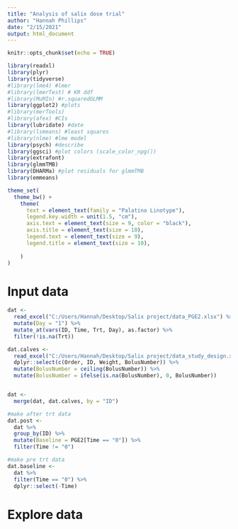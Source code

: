 ```yaml
---
title: "Analysis of salix dose trial"
author: "Hannah Phillips"
date: "2/15/2021"
output: html_document
---
```


```r
knitr::opts_chunk$set(echo = TRUE)
```

```r
library(readxl)
library(plyr)
library(tidyverse)
#library(lme4) #lmer
#library(lmerTest) # KR ddf
#library(MuMIn) #r.squaredGLMM
library(ggplot2) #plots
#library(merTools)
#library(afex) #CIs
library(lubridate) #date
#library(lsmeans) #least squares
#library(nlme) #lme model
library(psych) #describe
library(ggsci) #plot colors (scale_color_npg())
library(extrafont)
library(glmmTMB)
library(DHARMa) #plot residuals for glmmTMB
library(emmeans)

theme_set(
  theme_bw() +
    theme(
      text = element_text(family = "Palatino Linotype"),
      legend.key.width = unit(1.5, "cm"),
      axis.text = element_text(size = 9, color = "black"),
      axis.title = element_text(size = 10),
      legend.text = element_text(size = 9),
      legend.title = element_text(size = 10),
      
    )
)
```

# Input data
```r
dat <- 
  read_excel("C:/Users/Hannah/Desktop/Salix project/data_PGE2.xlsx") %>%
  mutate(Day = "1") %>%
  mutate_at(vars(ID, Time, Trt, Day), as.factor) %>%
  filter(!is.na(Trt))

dat.calves <- 
  read_excel("C:/Users/Hannah/Desktop/Salix project/data_study_design.xlsx", sheet = "Monday Dec 21 220") %>%
  dplyr::select(c(Order, ID, Weight, BolusNumber)) %>%
  mutate(BolusNumber = ceiling(BolusNumber)) %>%
  mutate(BolusNumber = ifelse(is.na(BolusNumber), 0, BolusNumber))


dat <- 
  merge(dat, dat.calves, by = "ID") 

#make after trt data
dat.post <-
  dat %>%
  group_by(ID) %>%
  mutate(Baseline = PGE2[Time == "0"]) %>%
  filter(Time != "0")

#make pre trt data
dat.baseline <-   
  dat %>%
  filter(Time == "0") %>%
  dplyr::select(-Time)

```

# Explore data
```r

```


